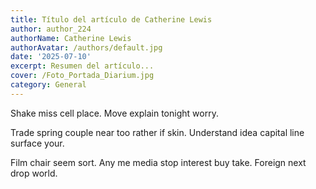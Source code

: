 ```yaml
---
title: Título del artículo de Catherine Lewis
author: author_224
authorName: Catherine Lewis
authorAvatar: /authors/default.jpg
date: '2025-07-10'
excerpt: Resumen del artículo...
cover: /Foto_Portada_Diarium.jpg
category: General
---
```




Shake miss cell place. Move explain tonight worry.

Trade spring couple near too rather if skin. Understand idea capital line surface your.

Film chair seem sort. Any me media stop interest buy take. Foreign next drop world.
